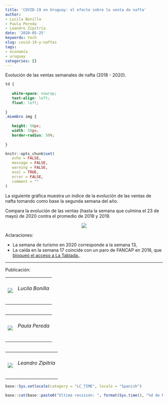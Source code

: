 ```yaml
---
title: 'COVID-19 en Uruguay: el efecto sobre la venta de nafta'
author:
- Lucila Bonilla
- Paula Pereda
- Leandro Zipitría
date: '2020-05-25'
keywords: tech
slug: covid-19-y-naftas
tags:
- economía
- uruguay
categories: []
---
```

Evolución de las ventas semanales de nafta (2018 - 2020).


<!--more-->

<link rel="icon" href="http://www.unaimagen.uy/una_imagen.svg"/>

```css
td {
   
   white-space: nowrap;
   text-align: left;
   float: left;
   
}
.miembro img {
   
   height: 50px;
   width: 50px;
   border-radius: 50%;
   
}
```

```r
knitr::opts_chunk$set(
   echo = FALSE,
   message = FALSE,
   warning = FALSE,
   eval = TRUE,
   error = FALSE,
   comment = ""
)
```

La siguiente gráfica muestra un índice de la evolución de las ventas de nafta tomando como base la segunda semana del año. 

Compara la evolución de las ventas (hasta la semana que culmina el 23 de mayo) de 2020 contra el promedio de 2018 y 2019.

<p align="center">
  <img src="/img/combustibles.png">
</p>

Aclaraciones:

- La semana de turismo en 2020 corresponde a la semana 13,
- La caída en la semana 17 coincide con un paro de FANCAP en 2018, que [bloqueó el acceso a La Tablada.](https://www.subrayado.com.uy/estaciones-servicio-preven-falta-combustible-paro-y-feriado-n503275).

***

Publicación: 

<table>
   <tr>
      <td class="miembro"><img src="/img/LucilaBonilla.jpg"/></td>
      <td class="miembro"><h6>Lucila Bonilla</h6></td>
   </tr>
<table>

<table>
   <tr>
      <td class="miembro"><img src="/img/PaulaPereda.jpg"/></td>
      <td class="miembro"><h6>Paula Pereda</h6></td>
   </tr>
<table>

<table>
   <tr>
      <td class="miembro"><img src="/img/LeandroZipitria.jpg"/></td>
      <td class="miembro"><h6>Leandro Zipitría</h6></td>
   </tr>
<table>


```r
base::Sys.setlocale(category = "LC_TIME", locale = "Spanish")
```

```r
base::cat(base::paste0("Última revisión: ", format(Sys.time(), "%d de Mayo de %Y")))
```